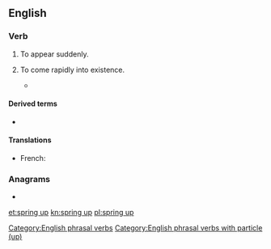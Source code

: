 ==English==

===Verb===
{{en-verb|springs up|springing up|sprang up|sprung up}}

# {{label|en|intransitive}} To appear suddenly.
# {{label|en|intransitive|figuratively}} To come rapidly into existence.
#* {{quote-book|year=1963|author={{w|Margery Allingham}}|title={{w|The China Governess}}
|chapter=7|url=http://openlibrary.org/works/OL2004261W
|passage=The highway to the East Coast which ran through the borough of Ebbfield had always been a main road and even now, despite the vast garages, the pylons and the gaily painted factory glasshouses which had '''sprung up''' beside it, there still remained an occasional trace of past cultures.}}

====Derived terms====
* {{l|en|springer-up}}

====Translations====
{{trans-top|to come rapidly into existence}}
* French: {{t+|fr|pousser}}
{{trans-mid}}
{{trans-bottom}}

===Anagrams===
* {{l|en|upspring}}

[[Category:English phrasal verbs]]
[[Category:English phrasal verbs with particle (up)]]

[[et:spring up]]
[[kn:spring up]]
[[pl:spring up]]